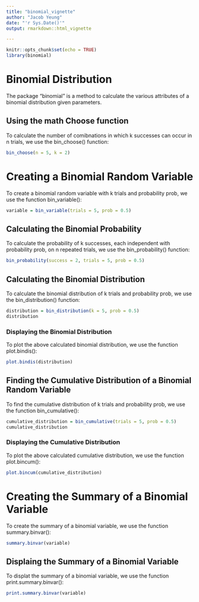 ---
title: "binomial_vignette"
author: "Jacob Yeung"
date: "'r Sys.Date()'"
output: rmarkdown::html_vignette

---

```{r setup, include=FALSE}
knitr::opts_chunk$set(echo = TRUE)
library(binomial)
```

# Binomial Distribution
  
The package "binomial" is a method to calculate the various attributes of a binomial distribution given parameters.

## Using the math Choose function

To calculate the number of comibnations in which k successes can occur in n trials, we use the bin_choose() function:

```{r}
bin_choose(n = 5, k = 2)
```

# Creating a Binomial Random Variable

To create a binomial random variable with k trials and probability prob, we use the function bin_variable():

```{r}
variable = bin_variable(trials = 5, prob = 0.5)
```


## Calculating the Binomial Probability

To calculate the probability of k successes, each independent with probability prob, on n repeated trials, we use the bin_probability() function:

```{r}
bin_probability(success = 2, trials = 5, prob = 0.5)
```

## Calculating the Binomial Distribution

To calculate the binomial distribution of k trials and probability prob, we use the bin_distribution() function:

```{r}
distribution = bin_distribution(k = 5, prob = 0.5)
distribution
```

### Displaying the Binomial Distribution

To plot the above calculated binomial distribution, we use the function plot.bindis():

```{r}
plot.bindis(distribution)
```

## Finding the Cumulative Distribution of a Binomial Random Variable

To find the cumulative distribution of k trials and probability prob, we use the function bin_cumulative():

```{r}
cumulative_distribution = bin_cumulative(trials = 5, prob = 0.5)
cumulative_distribution
```

### Displaying the Cumulative Distribution

To plot the above calculated cumulative distribution, we use the function plot.bincum():

```{r}
plot.bincum(cumulative_distribution)
```

# Creating the Summary of a Binomial Variable

To create the summary of a binomial variable, we use the function summary.binvar():

```{r}
summary.binvar(variable)
```

## Displaing the Summary of a Binomial Variable

To displat the summary of a binomial variable, we use the function print.summary.binvar():

```{r}
print.summary.binvar(variable)
```





